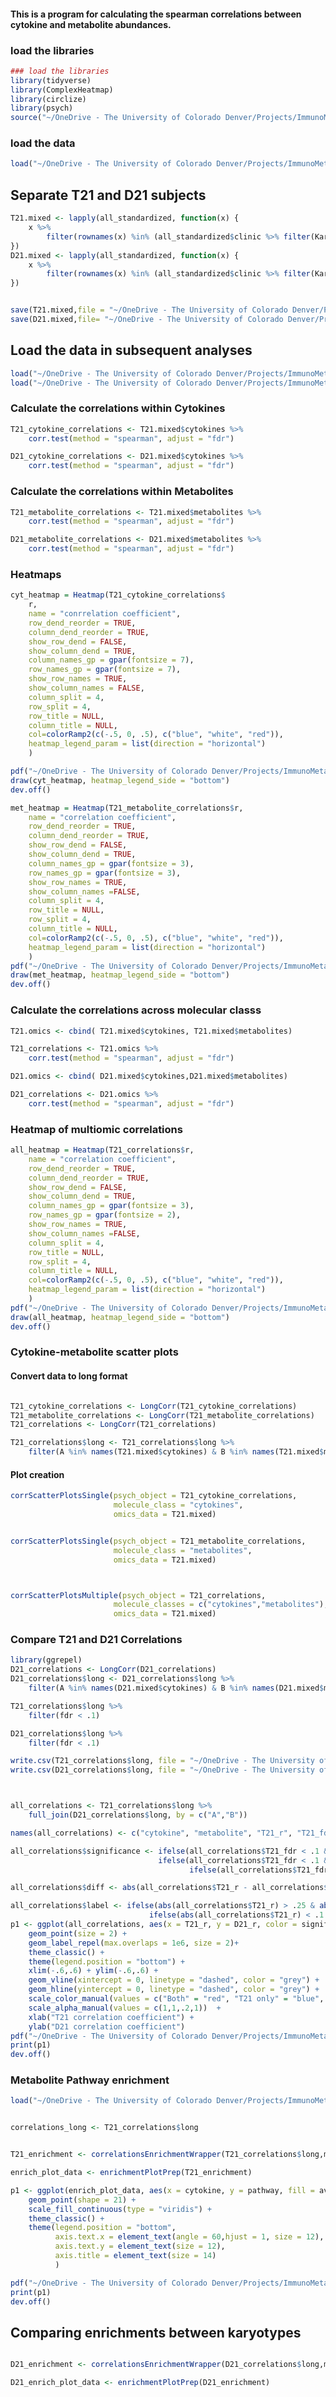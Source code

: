 #### This is a program for calculating the spearman correlations between cytokine and metabolite abundances.

### load the libraries

```r
### load the libraries
library(tidyverse)
library(ComplexHeatmap)
library(circlize)
library(psych)
source("~/OneDrive - The University of Colorado Denver/Projects/ImmunoMetabolicSubtypes/R/cyt_met_correlation_functions.R")

```

### load the data

```r
load("~/OneDrive - The University of Colorado Denver/Projects/ImmunoMetabolicSubtypes/data/processed/all_cyt_met_standardized.RData")
```

## Separate T21 and D21 subjects

``` r
T21.mixed <- lapply(all_standardized, function(x) {
    x %>%
        filter(rownames(x) %in% (all_standardized$clinic %>% filter(Karyotype == "T21") %>% .$LabID))
})
D21.mixed <- lapply(all_standardized, function(x) {
    x %>%
        filter(rownames(x) %in% (all_standardized$clinic %>% filter(Karyotype == "Control") %>% .$LabID))
})


save(T21.mixed,file = "~/OneDrive - The University of Colorado Denver/Projects/ImmunoMetabolicSubtypes/data/processed/T21_standardized_cyt_met.RData")
save(D21.mixed,file= "~/OneDrive - The University of Colorado Denver/Projects/ImmunoMetabolicSubtypes/data/processed/D21_standardized_cyt_met.RData")

```

## Load the data in subsequent analyses

``` r
load("~/OneDrive - The University of Colorado Denver/Projects/ImmunoMetabolicSubtypes/data/processed/T21_standardized_cyt_met.RData")
load("~/OneDrive - The University of Colorado Denver/Projects/ImmunoMetabolicSubtypes/data/processed/D21_standardized_cyt_met.RData")
```

### Calculate the correlations within Cytokines

``` r
T21_cytokine_correlations <- T21.mixed$cytokines %>%
    corr.test(method = "spearman", adjust = "fdr")

D21_cytokine_correlations <- D21.mixed$cytokines %>%
    corr.test(method = "spearman", adjust = "fdr")

```

### Calculate the correlations within Metabolites

``` r
T21_metabolite_correlations <- T21.mixed$metabolites %>%
    corr.test(method = "spearman", adjust = "fdr")

D21_metabolite_correlations <- D21.mixed$metabolites %>%
    corr.test(method = "spearman", adjust = "fdr")

```

### Heatmaps

``` r
cyt_heatmap = Heatmap(T21_cytokine_correlations$
	r, 
	name = "conrrelation coefficient",
	row_dend_reorder = TRUE, 
	column_dend_reorder = TRUE, 
	show_row_dend = FALSE, 
	show_column_dend = TRUE, 
	column_names_gp = gpar(fontsize = 7),
	row_names_gp = gpar(fontsize = 7), 
	show_row_names = TRUE, 
	show_column_names = FALSE,
	column_split = 4,
	row_split = 4,
	row_title = NULL,
	column_title = NULL,
	col=colorRamp2(c(-.5, 0, .5), c("blue", "white", "red")),
	heatmap_legend_param = list(direction = "horizontal")
    )

pdf("~/OneDrive - The University of Colorado Denver/Projects/ImmunoMetabolicSubtypes/results/correlation_heatmaps/T21_Cytokines_Correlation_Heatmap.pdf")
draw(cyt_heatmap, heatmap_legend_side = "bottom")
dev.off()

```

``` r
met_heatmap = Heatmap(T21_metabolite_correlations$r, 
	name = "correlation coefficient",
	row_dend_reorder = TRUE, 
	column_dend_reorder = TRUE, 
	show_row_dend = FALSE, 
	show_column_dend = TRUE, 
	column_names_gp = gpar(fontsize = 3),
	row_names_gp = gpar(fontsize = 3), 
	show_row_names = TRUE, 
	show_column_names =FALSE,
	column_split = 4,
    row_title = NULL,
	row_split = 4,
	column_title = NULL,
	col=colorRamp2(c(-.5, 0, .5), c("blue", "white", "red")),
	heatmap_legend_param = list(direction = "horizontal")
    )
pdf("~/OneDrive - The University of Colorado Denver/Projects/ImmunoMetabolicSubtypes/results/correlation_heatmaps/T21_Metabolites_Correlation_Heatmap.pdf")
draw(met_heatmap, heatmap_legend_side = "bottom")
dev.off()

```

### Calculate the correlations across molecular classs

``` r
T21.omics <- cbind( T21.mixed$cytokines, T21.mixed$metabolites)

T21_correlations <- T21.omics %>%
    corr.test(method = "spearman", adjust = "fdr")

D21.omics <- cbind( D21.mixed$cytokines,D21.mixed$metabolites)

D21_correlations <- D21.omics %>%
    corr.test(method = "spearman", adjust = "fdr")
```


### Heatmap of multiomic correlations

``` r
all_heatmap = Heatmap(T21_correlations$r, 
	name = "correlation coefficient",
	row_dend_reorder = TRUE, 
	column_dend_reorder = TRUE, 
	show_row_dend = FALSE, 
	show_column_dend = TRUE, 
	column_names_gp = gpar(fontsize = 3),
	row_names_gp = gpar(fontsize = 2), 
	show_row_names = TRUE, 
	show_column_names =FALSE,
	column_split = 4,
    row_title = NULL,
	row_split = 4,
	column_title = NULL,
	col=colorRamp2(c(-.5, 0, .5), c("blue", "white", "red")),
	heatmap_legend_param = list(direction = "horizontal")
    )
pdf("~/OneDrive - The University of Colorado Denver/Projects/ImmunoMetabolicSubtypes/results/correlation_heatmaps/T21_ALL_Correlation_Heatmap.pdf")
draw(all_heatmap, heatmap_legend_side = "bottom")
dev.off()

```



### Cytokine-metabolite scatter plots

#### Convert data to long format

``` r

T21_cytokine_correlations <- LongCorr(T21_cytokine_correlations)
T21_metabolite_correlations <- LongCorr(T21_metabolite_correlations)
T21_correlations <- LongCorr(T21_correlations)

T21_correlations$long <- T21_correlations$long %>%
    filter(A %in% names(T21.mixed$cytokines) & B %in% names(T21.mixed$metabolites))

```

#### Plot creation
```r
corrScatterPlotsSingle(psych_object = T21_cytokine_correlations,
                       molecule_class = "cytokines",
                       omics_data = T21.mixed)


corrScatterPlotsSingle(psych_object = T21_metabolite_correlations,
                       molecule_class = "metabolites",
                       omics_data = T21.mixed)



corrScatterPlotsMultiple(psych_object = T21_correlations,
                       molecule_classes = c("cytokines","metabolites"),
                       omics_data = T21.mixed)					   
```


### Compare T21 and D21 Correlations

```r
library(ggrepel)
D21_correlations <- LongCorr(D21_correlations)
D21_correlations$long <- D21_correlations$long %>%
    filter(A %in% names(D21.mixed$cytokines) & B %in% names(D21.mixed$metabolites))

T21_correlations$long %>%
    filter(fdr < .1)

D21_correlations$long %>%
    filter(fdr < .1)

write.csv(T21_correlations$long, file = "~/OneDrive - The University of Colorado Denver/Projects/ImmunoMetabolicSubtypes/results/tables/T21_cyt_met_correlations.csv", row.names = F)
write.csv(D21_correlations$long, file = "~/OneDrive - The University of Colorado Denver/Projects/ImmunoMetabolicSubtypes/results/tables/D21_cyt_met_correlations.csv", row.names = F)

```

```r


all_correlations <- T21_correlations$long %>%
    full_join(D21_correlations$long, by = c("A","B"))

names(all_correlations) <- c("cytokine", "metabolite", "T21_r", "T21_fdr", "D21_r", "D21_fdr")

all_correlations$significance <- ifelse(all_correlations$T21_fdr < .1 & all_correlations$D21_fdr < .1, "Both",
                                 ifelse(all_correlations$T21_fdr < .1 & all_correlations$D21_fdr > .1, "T21 only",
                                        ifelse(all_correlations$T21_fdr > .1 & all_correlations$D21_fdr < .1, "D21 only", "None")))

all_correlations$diff <- abs(all_correlations$T21_r - all_correlations$D21_r)

all_correlations$label <- ifelse(abs(all_correlations$T21_r) > .25 & abs(all_correlations$D21_r) < .15, paste(all_correlations$cytokine, "-",all_correlations$metabolite),
                               ifelse(abs(all_correlations$T21_r) < .1 & abs(all_correlations$D21_r) > .5, paste(all_correlations$cytokine, "-",all_correlations$metabolite) ,""))
p1 <- ggplot(all_correlations, aes(x = T21_r, y = D21_r, color = significance,label = label, alpha = significance ))+
    geom_point(size = 2) +
    geom_label_repel(max.overlaps = 1e6, size = 2)+
    theme_classic() +
    theme(legend.position = "bottom") +
    xlim(-.6,.6) + ylim(-.6,.6) +
    geom_vline(xintercept = 0, linetype = "dashed", color = "grey") +
    geom_hline(yintercept = 0, linetype = "dashed", color = "grey") +
    scale_color_manual(values = c("Both" = "red", "T21 only" = "blue", "D21 only" = "brown", "None" = "gray"))+
    scale_alpha_manual(values = c(1,1,.2,1))  +
    xlab("T21 correlation coefficient") +
    ylab("D21 correlation coefficient")
pdf("~/OneDrive - The University of Colorado Denver/Projects/ImmunoMetabolicSubtypes/results/correlation_scatter_plots/karyotype/T21_D21_correlation_scatter.pdf")
print(p1)
dev.off()

```


### Metabolite Pathway enrichment

```r
load("~/OneDrive - The University of Colorado Denver/Projects/ImmunoMetabolicSubtypes/data/pathway/metabolite_pathway.RData")


correlations_long <- T21_correlations$long


T21_enrichment <- correlationsEnrichmentWrapper(T21_correlations$long,met_path)

enrich_plot_data <- enrichmentPlotPrep(T21_enrichment)

p1 <- ggplot(enrich_plot_data, aes(x = cytokine, y = pathway, fill = avg_corr, size = -log10(fdr))) +
    geom_point(shape = 21) +
    scale_fill_continuous(type = "viridis") +
    theme_classic() +
    theme(legend.position = "bottom",
          axis.text.x = element_text(angle = 60,hjust = 1, size = 12),
          axis.text.y = element_text(size = 12),
          axis.title = element_text(size = 14)
          )

pdf("~/OneDrive - The University of Colorado Denver/Projects/ImmunoMetabolicSubtypes/results/enrichment/T21_enrichment.pdf")
print(p1)
dev.off()
```


## Comparing enrichments between karyotypes

```r

D21_enrichment <- correlationsEnrichmentWrapper(D21_correlations$long,met_path)

D21_enrich_plot_data <- enrichmentPlotPrep(D21_enrichment)
```

